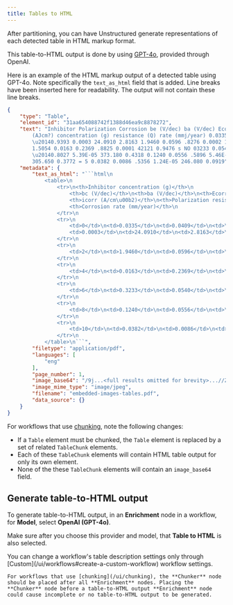 ```yaml
---
title: Tables to HTML
---
```


After partitioning, you can have Unstructured generate representations of each detected table in HTML markup format.

This table-to-HTML output is done by using [GPT-4o](https://openai.com/index/hello-gpt-4o/), provided through OpenAI.

Here is an example of the HTML markup output of a detected table using GPT-4o. Note specifically the `text_as_html` field that is added.
Line breaks have been inserted here for readability. The output will not contain these line breaks.

```json
{
    "type": "Table",
    "element_id": "31aa654088742f1388d46ea9c8878272",
    "text": "Inhibitor Polarization Corrosion be (V/dec) ba (V/dec) Ecorr (V) icorr 
        (AJcm?) concentration (g) resistance (Q) rate (mmj/year) 0.0335 0.0409 
        \u20140.9393 0.0003 24.0910 2.8163 1.9460 0.0596 .8276 0.0002 121.440 
        1.5054 0.0163 0.2369 .8825 0.0001 42121 0.9476 s NO 03233 0.0540 
        \u20140.8027 5.39E-05 373.180 0.4318 0.1240 0.0556 .5896 5.46E-05 
        305.650 0.3772 = 5 0.0382 0.0086 .5356 1.24E-05 246.080 0.0919",
    "metadata": {
        "text_as_html": "```html\n
            <table>\n
                <tr>\n<th>Inhibitor concentration (g)</th>\n
                    <th>bc (V/dec)</th>\n<th>ba (V/dec)</th>\n<th>Ecorr (V)</th>\n
                    <th>icorr (A/cm\u00b2)</th>\n<th>Polarization resistance (\u03a9)</th>\n
                    <th>Corrosion rate (mm/year)</th>\n
                </tr>\n  
                <tr>\n
                    <td>0</td>\n<td>0.0335</td>\n<td>0.0409</td>\n<td>\u22120.9393</td>\n
                    <td>0.0003</td>\n<td>24.0910</td>\n<td>2.8163</td>\n  
                </tr>\n
                <tr>\n   
                    <td>2</td>\n<td>1.9460</td>\n<td>0.0596</td>\n<td>\u22120.8276</td>\n<td>0.0002</td>\n<td>121.440</td>\n<td>1.5054</td>\n  
                </tr>\n
                <tr>\n
                    <td>4</td>\n<td>0.0163</td>\n<td>0.2369</td>\n<td>\u22120.8825</td>\n<td>0.0001</td>\n<td>42.121</td>\n<td>0.9476</td>\n  
                </tr>\n  
                <tr>\n
                    <td>6</td>\n<td>0.3233</td>\n<td>0.0540</td>\n<td>\u22120.8027</td>\n<td>5.39E-05</td>\n<td>373.180</td>\n<td>0.4318</td>\n  
                </tr>\n  
                <tr>\n
                    <td>8</td>\n<td>0.1240</td>\n<td>0.0556</td>\n<td>\u22120.5896</td>\n<td>5.46E-05</td>\n<td>305.650</td>\n<td>0.3772</td>\n  
                </tr>\n  
                <tr>\n
                    <td>10</td>\n<td>0.0382</td>\n<td>0.0086</td>\n<td>\u22120.5356</td>\n<td>1.24E-05</td>\n<td>246.080</td>\n<td>0.0919</td>\n
                </tr>\n
            </table>\n```",
        "filetype": "application/pdf",
        "languages": [
            "eng"
        ],
        "page_number": 1,
        "image_base64": "/9j...<full results omitted for brevity>...//Z",
        "image_mime_type": "image/jpeg",
        "filename": "embedded-images-tables.pdf",
        "data_source": {}
    }
}
```

For workflows that use [chunking](/ui/chunking), note the following changes:

- If a `Table` element must be chunked, the `Table` element is replaced by a set of related `TableChunk` elements.
- Each of these `TableChunk` elements will contain HTML table output for only its own element.
- None of the these `TableChunk` elements will contain an `image_base64` field.



## Generate table-to-HTML output


To generate table-to-HTML output, in an **Enrichment** node in a workflow, for **Model**, select **OpenAI (GPT-4o)**.

Make sure after you choose this provider and model, that **Table to HTML** is also selected.

<Note>
    You can change a workflow's table description settings only through [Custom](/ui/workflows#create-a-custom-workflow) workflow settings.
    
    For workflows that use [chunking](/ui/chunking), the **Chunker** node should be placed after all **Enrichment** nodes. Placing the 
    **Chunker** node before a table-to-HTML output **Enrichment** node could cause incomplete or no table-to-HTML output to be generated.
</Note>

<EnrichmentTableToHTMLHiResOnly />